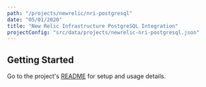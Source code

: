 ```yaml
---
path: "/projects/newrelic/nri-postgresql"
date: "05/01/2020"
title: "New Relic Infrastructure PostgreSQL Integration"
projectConfig: "src/data/projects/newrelic-nri-postgresql.json"
---
```


## Getting Started

Go to the project's [README](https://github.com/newrelic/nri-postgresql#readme) for setup and usage details.





